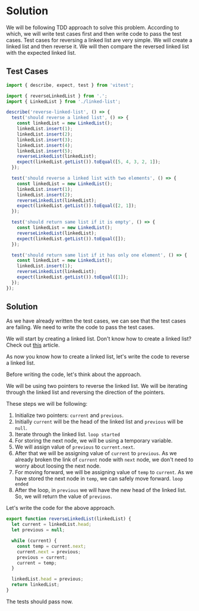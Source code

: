 # Solution

We will be following TDD approach to solve this problem. According to which, we will write test cases first and then write code to pass the test cases. Test cases for reversing a linked list are very simple. We will create a linked list and then reverse it. We will then compare the reversed linked list with the expected linked list.

## Test Cases

```js title="index.test.js" showLineNumbers
import { describe, expect, test } from 'vitest';

import { reverseLinkedList } from '.';
import { LinkedList } from './linked-list';

describe('reverse-linked-list', () => {
  test('should reverse a linked list', () => {
    const linkedList = new LinkedList();
    linkedList.insert(1);
    linkedList.insert(2);
    linkedList.insert(3);
    linkedList.insert(4);
    linkedList.insert(5);
    reverseLinkedList(linkedList);
    expect(linkedList.getList()).toEqual([5, 4, 3, 2, 1]);
  });

  test('should reverse a linked list with two elements', () => {
    const linkedList = new LinkedList();
    linkedList.insert(1);
    linkedList.insert(2);
    reverseLinkedList(linkedList);
    expect(linkedList.getList()).toEqual([2, 1]);
  });

  test('should return same list if it is empty', () => {
    const linkedList = new LinkedList();
    reverseLinkedList(linkedList);
    expect(linkedList.getList()).toEqual([]);
  });

  test('should return same list if it has only one element', () => {
    const linkedList = new LinkedList();
    linkedList.insert(1);
    reverseLinkedList(linkedList);
    expect(linkedList.getList()).toEqual([1]);
  });
});
```

## Solution

As we have already written the test cases, we can see that the test cases are failing. We need to write the code to pass the test cases.

We will start by creating a linked list.
Don't know how to create a linked list? Check out [this](http://localhost:3000/questions/dsa/coding/linked-list-implementation) article.

As now you know how to create a linked list, let's write the code to reverse a linked list.

Before writing the code, let's think about the approach.

We will be using two pointers to reverse the linked list. We will be iterating through the linked list and reversing the direction of the pointers.

These steps we will be following:

1. Initialize two pointers: `current` and `previous`.
2. Initially `current` will be the head of the linked list and `previous` will be `null`.
3. Iterate through the linked list.
`loop started`
4. For storing the next node, we will be using a temporary variable.
5. We will assign value of `previous` to `current.next`.
6. After that we will be assigning value of `current` to `previous`. As we already broken the link of `current` node with `next` node, we don't need to worry about loosing the next node.
7. For moving forward, we will be assigning value of `temp` to `current`. As we have stored the next node in `temp`, we can safely move forward.
`loop ended`
8. After the loop, in `previous` we will have the new head of the linked list. So, we will return the value of `previous`.

Let's write the code for the above approach.

```js title="index.js" showLineNumbers
export function reverseLinkedList(linkedList) {
  let current = linkedList.head;
  let previous = null;

  while (current) {
    const temp = current.next;
    current.next = previous;
    previous = current;
    current = temp;
  }

  linkedList.head = previous;
  return linkedList;
}
```

The tests should pass now.
